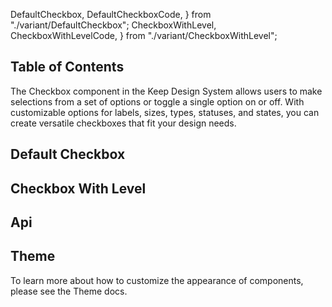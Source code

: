   DefaultCheckbox,
  DefaultCheckboxCode,
} from "./variant/DefaultCheckbox";
  CheckboxWithLevel,
  CheckboxWithLevelCode,
} from "./variant/CheckboxWithLevel";


## Table of Contents

The Checkbox component in the Keep Design System allows users to make selections from a set of options or toggle a single option on or off. With customizable options for labels, sizes, types, statuses, and states, you can create versatile checkboxes that fit your design needs.

## Default Checkbox

<CodePreview code={DefaultCheckboxCode}>
  <DefaultCheckbox />
</CodePreview>

## Checkbox With Level

<CodePreview code={CheckboxWithLevelCode}>
  <CheckboxWithLevel />
</CodePreview>

## Api

<ComponentApi data={CheckBoxApiData} />

## Theme

To learn more about how to customize the appearance of components, please see the Theme docs.

<CssThemePreview code={useTheme().theme.checkbox} />
